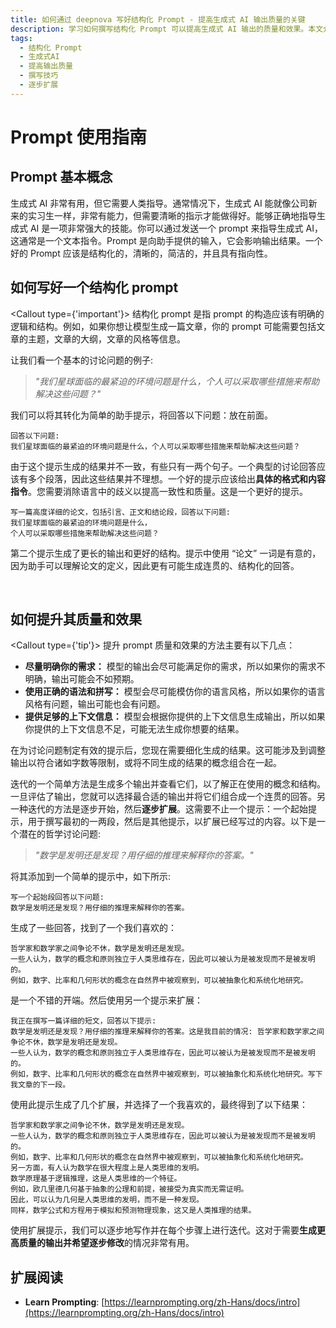 ```yaml
---
title: 如何通过 deepnova 写好结构化 Prompt - 提高生成式 AI 输出质量的关键
description: 学习如何撰写结构化 Prompt 可以提高生成式 AI 输出的质量和效果。本文介绍了撰写有效 Prompt 的方法和技巧，以及如何逐步扩展和优化生成的结果。
tags:
  - 结构化 Prompt
  - 生成式AI
  - 提高输出质量
  - 撰写技巧
  - 逐步扩展
---
```


# Prompt 使用指南

## Prompt 基本概念

生成式 AI 非常有用，但它需要人类指导。通常情况下，生成式 AI 能就像公司新来的实习生一样，非常有能力，但需要清晰的指示才能做得好。能够正确地指导生成式 AI 是一项非常强大的技能。你可以通过发送一个 prompt 来指导生成式 AI，这通常是一个文本指令。Prompt 是向助手提供的输入，它会影响输出结果。一个好的 Prompt 应该是结构化的，清晰的，简洁的，并且具有指向性。

## 如何写好一个结构化 prompt

<Callout type={'important'}>
  结构化 prompt 是指 prompt 的构造应该有明确的逻辑和结构。例如，如果你想让模型生成一篇文章，你的
  prompt 可能需要包括文章的主题，文章的大纲，文章的风格等信息。
</Callout>

让我们看一个基本的讨论问题的例子:

> *"我们星球面临的最紧迫的环境问题是什么，个人可以采取哪些措施来帮助解决这些问题？"*

我们可以将其转化为简单的助手提示，将回答以下问题：放在前面。

```prompt
回答以下问题:
我们星球面临的最紧迫的环境问题是什么，个人可以采取哪些措施来帮助解决这些问题？
```

由于这个提示生成的结果并不一致，有些只有一两个句子。一个典型的讨论回答应该有多个段落，因此这些结果并不理想。一个好的提示应该给出**具体的格式和内容指令**。您需要消除语言中的歧义以提高一致性和质量。这是一个更好的提示。

```prompt
写一篇高度详细的论文，包括引言、正文和结论段，回答以下问题:
我们星球面临的最紧迫的环境问题是什么，
个人可以采取哪些措施来帮助解决这些问题？
```

第二个提示生成了更长的输出和更好的结构。提示中使用 “论文” 一词是有意的，因为助手可以理解论文的定义，因此更有可能生成连贯的、结构化的回答。

<br />

## 如何提升其质量和效果

<Callout type={'tip'}>
  提升 prompt 质量和效果的方法主要有以下几点：

  - **尽量明确你的需求：** 模型的输出会尽可能满足你的需求，所以如果你的需求不明确，输出可能会不如预期。
  - **使用正确的语法和拼写：** 模型会尽可能模仿你的语言风格，所以如果你的语言风格有问题，输出可能也会有问题。
  - **提供足够的上下文信息：** 模型会根据你提供的上下文信息生成输出，所以如果你提供的上下文信息不足，可能无法生成你想要的结果。
</Callout>

在为讨论问题制定有效的提示后，您现在需要细化生成的结果。这可能涉及到调整输出以符合诸如字数等限制，或将不同生成的结果的概念组合在一起。

迭代的一个简单方法是生成多个输出并查看它们，以了解正在使用的概念和结构。一旦评估了输出，您就可以选择最合适的输出并将它们组合成一个连贯的回答。另一种迭代的方法是逐步开始，然后**逐步扩展**。这需要不止一个提示：一个起始提示，用于撰写最初的一两段，然后是其他提示，以扩展已经写过的内容。以下是一个潜在的哲学讨论问题:

> *"数学是发明还是发现？用仔细的推理来解释你的答案。"*

将其添加到一个简单的提示中，如下所示:

```prompt
写一个起始段回答以下问题:
数学是发明还是发现？用仔细的推理来解释你的答案。
```

生成了一些回答，找到了一个我们喜欢的：

```prompt
哲学家和数学家之间争论不休，数学是发明还是发现。
一些人认为，数学的概念和原则独立于人类思维存在，因此可以被认为是被发现而不是被发明的。
例如，数字、比率和几何形状的概念在自然界中被观察到，可以被抽象化和系统化地研究。
```

是一个不错的开端。然后使用另一个提示来扩展：

```prompt
我正在撰写一篇详细的短文，回答以下提示:
数学是发明还是发现？用仔细的推理来解释你的答案。这是我目前的情况: 哲学家和数学家之间争论不休，数学是发明还是发现。
一些人认为，数学的概念和原则独立于人类思维存在，因此可以被认为是被发现而不是被发明的。
例如，数字、比率和几何形状的概念在自然界中被观察到，可以被抽象化和系统化地研究。写下我文章的下一段。
```

使用此提示生成了几个扩展，并选择了一个我喜欢的，最终得到了以下结果：

```prompt
哲学家和数学家之间争论不休，数学是发明还是发现。
一些人认为，数学的概念和原则独立于人类思维存在，因此可以被认为是被发现而不是被发明的。
例如，数字、比率和几何形状的概念在自然界中被观察到，可以被抽象化和系统化地研究。
另一方面，有人认为数学在很大程度上是人类思维的发明。
数学原理基于逻辑推理，这是人类思维的一个特征。
例如，欧几里德几何基于抽象的公理和前提，被接受为真实而无需证明。
因此，可以认为几何是人类思维的发明，而不是一种发现。
同样，数学公式和方程用于模拟和预测物理现象，这又是人类推理的结果。
```

使用扩展提示，我们可以逐步地写作并在每个步骤上进行迭代。这对于需要**生成更高质量的输出并希望逐步修改**的情况非常有用。

## 扩展阅读

- **Learn Prompting**: [https://learnprompting.org/zh-Hans/docs/intro](https://learnprompting.org/zh-Hans/docs/intro)
